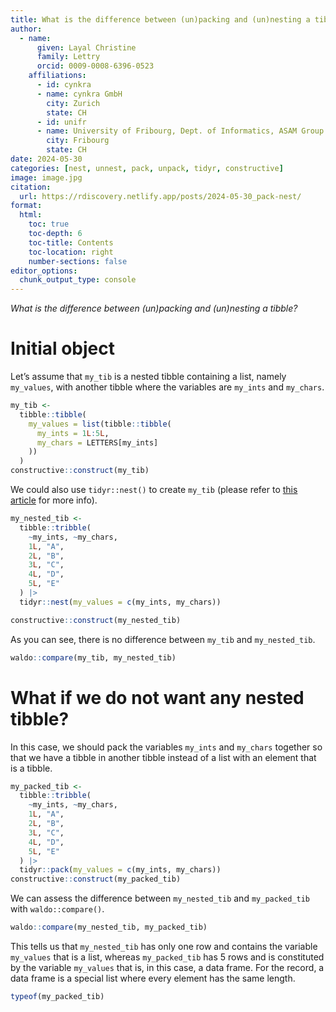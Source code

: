 ```yaml
---
title: What is the difference between (un)packing and (un)nesting a tibble?
author:
  - name:
      given: Layal Christine
      family: Lettry
      orcid: 0009-0008-6396-0523
    affiliations:
      - id: cynkra
      - name: cynkra GmbH
        city: Zurich
        state: CH
      - id: unifr
      - name: University of Fribourg, Dept. of Informatics, ASAM Group
        city: Fribourg
        state: CH
date: 2024-05-30
categories: [nest, unnest, pack, unpack, tidyr, constructive]
image: image.jpg
citation: 
  url: https://rdiscovery.netlify.app/posts/2024-05-30_pack-nest/
format:
  html:
    toc: true
    toc-depth: 6
    toc-title: Contents
    toc-location: right
    number-sections: false
editor_options: 
  chunk_output_type: console
---
```


*What is the difference between (un)packing and (un)nesting a tibble?*

# Initial object

Let's assume that `my_tib` is a nested tibble containing a list, namely `my_values`, with another tibble where the variables are `my_ints` and `my_chars`. 

```r
my_tib <-
  tibble::tibble(
    my_values = list(tibble::tibble(
      my_ints = 1L:5L,
      my_chars = LETTERS[my_ints]
    ))
  )
constructive::construct(my_tib)
```

We could also use `tidyr::nest()` to create `my_tib` (please refer to [this article](https://tidyr.tidyverse.org/articles/nest.html) for more info).

```r
my_nested_tib <-
  tibble::tribble(
    ~my_ints, ~my_chars,
    1L, "A",
    2L, "B",
    3L, "C",
    4L, "D",
    5L, "E"
  ) |>
  tidyr::nest(my_values = c(my_ints, my_chars))

constructive::construct(my_nested_tib)
```

As you can see, there is no difference between `my_tib` and `my_nested_tib`.

```r
waldo::compare(my_tib, my_nested_tib)
```

# What if we do not want any nested tibble?
In this case, we should pack the variables `my_ints` and `my_chars` together so that we have a tibble in another tibble instead of a list with an element that is a tibble.

```r
my_packed_tib <-
  tibble::tribble(
    ~my_ints, ~my_chars,
    1L, "A",
    2L, "B",
    3L, "C",
    4L, "D",
    5L, "E"
  ) |>
  tidyr::pack(my_values = c(my_ints, my_chars))
constructive::construct(my_packed_tib)
```

We can assess the difference between `my_nested_tib` and `my_packed_tib` with `waldo::compare()`. 
```r
waldo::compare(my_nested_tib, my_packed_tib)
```

This tells us that `my_nested_tib` has only one row and contains the variable `my_values` that is a list, whereas `my_packed_tib` has 5 rows and is constituted by the variable `my_values` that is, in this case, a data frame. 
For the record, a data frame is a special list where every element has the same length.

```r
typeof(my_packed_tib)
```

